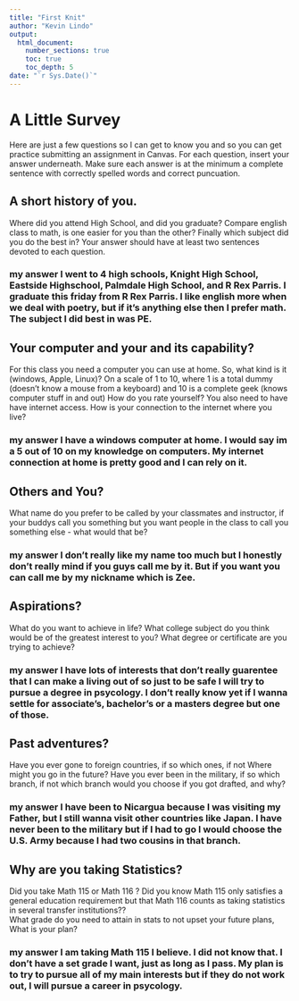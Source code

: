 ```yaml
---
title: "First Knit"
author: "Kevin Lindo"
output: 
  html_document:
    number_sections: true
    toc: true
    toc_depth: 5
date: "`r Sys.Date()`"   
---
```


# A Little Survey

Here are just a few questions so I can get to know you and so you can get practice submitting an assignment in Canvas.  For each question, insert your answer underneath. Make sure each answer is at the minimum a complete sentence with correctly spelled words and correct puncuation. 

## A short history of you.  
Where did you attend High School, and did you graduate? Compare english class to math, is one easier for you than the other? Finally which subject did you do the best in? Your answer should have at least two sentences devoted to each question.  
  
### my answer     I went to 4 high schools, Knight High School, Eastside Highschool, Palmdale High School, and R Rex Parris. I graduate this friday from R Rex Parris. I like english more when we deal with poetry, but if it's anything else then I prefer math. The subject I did best in was PE. 
  

     


## Your computer and your and its capability?  
 For this class  you need a computer you can use at home.  So, what kind is it (windows, Apple, Linux)?  On a scale of 1 to 10, where 1 is a total dummy (doesn't know a mouse from a keyboard) and 10 is a complete geek (knows computer stuff in and out) How do you rate yourself?  You also need to have have internet access. How is your connection to the internet where you live?

### my answer   I have a windows computer at home. I would say im a 5 out of 10 on my knowledge on computers. My internet connection at home is pretty good and I can rely on it. 
  
   

## Others and You?   
What name do you prefer to be called by your classmates and instructor, if your buddys call you something but you want people in the class to call you something else - what would that be? 

### my answer    I don't really like my name too much but I honestly don't really mind if you guys call me by it. But if you want you can call me by my nickname which is Zee.  
  
   
 




## Aspirations?   
What do you want to achieve in life?  What college subject do you think would be of the greatest interest to you? What degree or certificate are you trying to achieve?

### my answer  I have lots of interests that don't really guarentee that I can make a living out of so just to be safe I will try to pursue a degree in psycology. I don't really know yet if I wanna settle for associate's, bachelor's or a masters degree but one of those.    
  



## Past adventures?  
Have you ever gone to foreign countries, if so which ones, if not Where might you go in the future?  Have you ever been in the military, if so which branch, if not which branch would you choose if you got drafted, and why?

### my answer I have been to Nicargua because I was visiting my Father, but I still wanna visit other countries like Japan. I have never been to the military but if I had to go I would choose the U.S. Army because I had two cousins in that branch.     
  
   
  




## Why are you taking Statistics?  
Did you take Math 115 or Math 116 ?  Did you know Math 115 only satisfies a general education requirement but that Math 116 counts as taking statistics in several transfer institutions??  
What grade do you need to attain in stats to not upset your future plans, What is your plan?  
 

### my answer I am taking Math 115 I believe. I did not know that. I don't have a set grade I want, just as long as I pass. My plan is to try to pursue all of my main interests but if they do not work out, I will pursue a career in psycology.       
  
   
 






  




